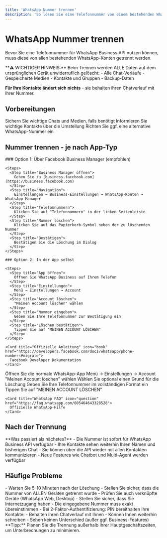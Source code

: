 ```yaml
---
title: 'WhatsApp Nummer trennen'
description: 'So lösen Sie eine Telefonnummer von einem bestehenden WhatsApp Konto'
---
```


# WhatsApp Nummer trennen

Bevor Sie eine Telefonnummer für WhatsApp Business API nutzen können, muss diese von allen bestehenden WhatsApp-Konten getrennt werden.

<Warning>
**⚠️ WICHTIGER HINWEIS:**  
Beim Trennen werden ALLE Daten auf dem ursprünglichen Gerät unwiderruflich gelöscht:
- Alle Chat-Verläufe
- Gespeicherte Medien
- Kontakte und Gruppen
- Backup-Daten

**Für Ihre Kontakte ändert sich nichts** - sie behalten ihren Chatverlauf mit Ihrer Nummer.
</Warning>

## Vorbereitungen

<Steps>
  <Step title="Backup erstellen">
    Sichern Sie wichtige Chats und Medien, falls benötigt
  </Step>
  <Step title="Kontakte informieren">
    Informieren Sie wichtige Kontakte über die Umstellung
  </Step>
  <Step title="Alternative vorbereiten">
    Richten Sie ggf. eine alternative WhatsApp-Nummer ein
  </Step>
</Steps>

## Nummer trennen - je nach App-Typ

<Tabs>
  <Tab title="WhatsApp Business App">
    ### Option 1: Über Facebook Business Manager (empfohlen)
    
    <Steps>
      <Step title="Business Manager öffnen">
        Gehen Sie zu [business.facebook.com](https://business.facebook.com)
      </Step>
      <Step title="Navigation">
        Einstellungen → Business-Einstellungen → WhatsApp-Konten → WhatsApp Manager
      </Step>
      <Step title="Telefonnummern">
        Klicken Sie auf "Telefonnummern" in der linken Seitenleiste
      </Step>
      <Step title="Nummer löschen">
        Klicken Sie auf das Papierkorb-Symbol neben der zu löschenden Nummer
      </Step>
      <Step title="Bestätigen">
        Bestätigen Sie die Löschung im Dialog
      </Step>
    </Steps>
    
    ### Option 2: In der App selbst
    
    <Steps>
      <Step title="App öffnen">
        Öffnen Sie WhatsApp Business auf Ihrem Telefon
      </Step>
      <Step title="Einstellungen">
        Menü → Einstellungen → Account
      </Step>
      <Step title="Account löschen">
        "Meinen Account löschen" wählen
      </Step>
      <Step title="Nummer eingeben">
        Geben Sie Ihre Telefonnummer zur Bestätigung ein
      </Step>
      <Step title="Löschen bestätigen">
        Tippen Sie auf "MEINEN ACCOUNT LÖSCHEN"
      </Step>
    </Steps>
    
    <Card title="Offizielle Anleitung" icon="book" href="https://developers.facebook.com/docs/whatsapp/phone-numbers#migrate">
      Facebook Developer Dokumentation
    </Card>
  </Tab>
  
  <Tab title="WhatsApp (Consumer)">
    <Steps>
      <Step title="WhatsApp öffnen">
        Öffnen Sie die normale WhatsApp-App
      </Step>
      <Step title="Einstellungen">
        Menü → Einstellungen → Account
      </Step>
      <Step title="Account löschen">
        "Meinen Account löschen" wählen
      </Step>
      <Step title="Grund auswählen">
        Wählen Sie optional einen Grund für die Löschung
      </Step>
      <Step title="Nummer bestätigen">
        Geben Sie Ihre Telefonnummer im vollständigen Format ein
      </Step>
      <Step title="Löschen">
        Tippen Sie auf "MEINEN ACCOUNT LÖSCHEN"
      </Step>
    </Steps>
    
    <Card title="WhatsApp FAQ" icon="question" href="https://faq.whatsapp.com/605464643328528">
      Offizielle WhatsApp-Hilfe
    </Card>
  </Tab>
</Tabs>

## Nach der Trennung

<Info>
**Was passiert als nächstes?**
- Die Nummer ist sofort für WhatsApp Business API verfügbar
- Ihre Kontakte sehen weiterhin Ihren Namen und bisherigen Chat
- Sie können über die API wieder mit allen Kontakten kommunizieren
- Neue Features wie Chatbot und Multi-Agent werden verfügbar
</Info>

## Häufige Probleme

<AccordionGroup>
  <Accordion title="Nummer wird als 'bereits verwendet' angezeigt">
    - Warten Sie 5-10 Minuten nach der Löschung
    - Stellen Sie sicher, dass die Nummer von ALLEN Geräten getrennt wurde
    - Prüfen Sie auch verknüpfte Geräte (WhatsApp Web, Desktop)
  </Accordion>
  
  <Accordion title="Kann meine alte Nummer nicht löschen">
    - Stellen Sie sicher, dass Sie Internetzugang haben
    - Die eingegebene Nummer muss exakt übereinstimmen
    - Bei 2-Faktor-Authentifizierung: PIN bereithalten
  </Accordion>
  
  <Accordion title="Was ist mit meinen Kontakten?">
    Ihre Kontakte:
    - Behalten ihren Chatverlauf mit Ihnen
    - Können Ihnen weiterhin schreiben
    - Sehen keinen Unterschied (außer ggf. Business-Features)
  </Accordion>
</AccordionGroup>

<Tip>
**Tipp:** Planen Sie die Trennung außerhalb Ihrer Hauptgeschäftszeiten, um Unterbrechungen zu minimieren.
</Tip> 